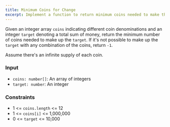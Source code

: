 ```yaml
---
title: Minimum Coins for Change
excerpt: Implement a function to return minimum coins needed to make the given amount
---
```



Given an integer array `coins` indicating different coin denominations and an integer `target` denoting a total sum of money, return the minimum number of coins needed to make up the `target`. If it's not possible to make up the `target` with any combination of the coins, return `-1`.

Assume there's an infinite supply of each coin.

### Input

- `coins: number[]`: An array of integers
- `target: number`: An integer

<MDXTestExamples testCases={runTestCases} />

### Constraints

- 1 &lt;= `coins.length` &lt;= 12
- 1 &lt;= `coins[i]` &lt;= 1,000,000
- 0 &lt;= `target` &lt;= 10,000
